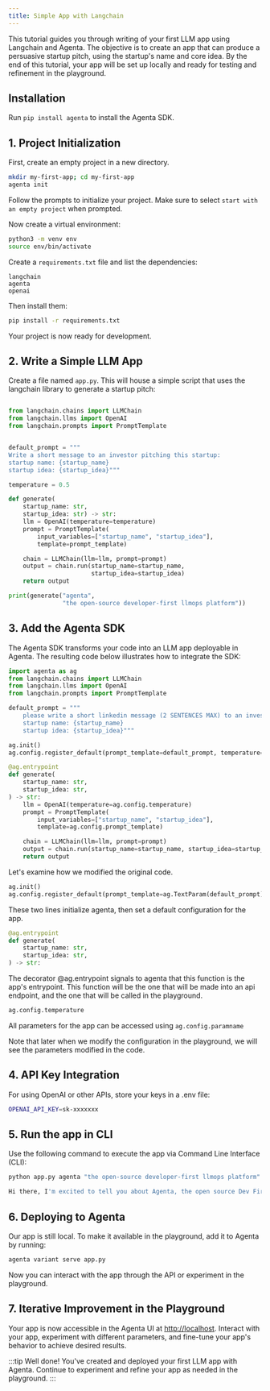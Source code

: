 ```yaml
---
title: Simple App with Langchain
---
```


This tutorial guides you through writing of your first LLM app using Langchain and Agenta. The objective is to create an app that can produce a persuasive startup pitch, using the startup's name and core idea. By the end of this tutorial, your app will be set up locally and ready for testing and refinement in the playground.

## Installation

Run `pip install agenta` to install the Agenta SDK.

## 1. Project Initialization

First, create an empty project in a new directory.

```bash
mkdir my-first-app; cd my-first-app
agenta init
```

Follow the prompts to initialize your project. Make sure to select `start with an empty project` when prompted.

Now create a virtual environment:

```bash
python3 -m venv env
source env/bin/activate
```

Create a `requirements.txt` file and list the dependencies:

```
langchain
agenta
openai
```

Then install them:
```bash
pip install -r requirements.txt
```

Your project is now ready for development.

## 2. Write a Simple LLM App

Create a file named `app.py`. This will house a simple script that uses the langchain library to generate a startup pitch:

```python

from langchain.chains import LLMChain
from langchain.llms import OpenAI
from langchain.prompts import PromptTemplate


default_prompt = """
Write a short message to an investor pitching this startup:
startup name: {startup_name}
startup idea: {startup_idea}"""

temperature = 0.5

def generate(
    startup_name: str,
    startup_idea: str) -> str:
    llm = OpenAI(temperature=temperature)
    prompt = PromptTemplate(
        input_variables=["startup_name", "startup_idea"],
        template=prompt_template)

    chain = LLMChain(llm=llm, prompt=prompt)
    output = chain.run(startup_name=startup_name,
                       startup_idea=startup_idea)
    return output

print(generate("agenta",
               "the open-source developer-first llmops platform"))
```

## 3. Add the Agenta SDK

The Agenta SDK transforms your code into an LLM app deployable in Agenta. The resulting code below illustrates how to integrate the SDK:

```python
import agenta as ag
from langchain.chains import LLMChain
from langchain.llms import OpenAI
from langchain.prompts import PromptTemplate

default_prompt = """
    please write a short linkedin message (2 SENTENCES MAX) to an investor pitching the following startup:
    startup name: {startup_name}
    startup idea: {startup_idea}"""

ag.init()
ag.config.register_default(prompt_template=default_prompt, temperature=0.5)

@ag.entrypoint
def generate(
    startup_name: str,
    startup_idea: str,
) -> str:
    llm = OpenAI(temperature=ag.config.temperature)
    prompt = PromptTemplate(
        input_variables=["startup_name", "startup_idea"],
        template=ag.config.prompt_template)

    chain = LLMChain(llm=llm, prompt=prompt)
    output = chain.run(startup_name=startup_name, startup_idea=startup_idea)
    return output
```

Let's examine how we modified the original code.

```python
ag.init()
ag.config.register_default(prompt_template=ag.TextParam(default_prompt), temperature=ag.FloatParam(0.5))
```

These two lines initialize agenta, then set a default configuration for the app. 

```python
@ag.entrypoint
def generate(
    startup_name: str,
    startup_idea: str,
) -> str:
```

The decorator @ag.entrypoint signals to agenta that this function is the app's entrypoint. This function will be the one that will be made into an api endpoint, and the one that will be called in the playground.

```python
ag.config.temperature
```

All parameters for the app can be accessed using `ag.config.paramname`

Note that later when we modify the configuration in the playground, we will see the parameters modified in the code. 

## 4. API Key Integration

For using OpenAI or other APIs, store your keys in a .env file:
```bash
OPENAI_API_KEY=sk-xxxxxxx
```


## 5. Run the app in CLI

Use the following command to execute the app via Command Line Interface (CLI):

```bash
python app.py agenta "the open-source developer-first llmops platform"

Hi there, I'm excited to tell you about Agenta, the open source Dev First LLMOPS Platform. It's a revolutionary way to simplify and streamline the development process, and I'm confident it will be a game changer in the industry. Let's chat soon!
```

## 6. Deploying to Agenta

Our app is still local. To make it available in the playground, add it to Agenta by running:

```bash
agenta variant serve app.py
```

Now you can interact with the app through the API or experiment in the playground.

## 7. Iterative Improvement in the Playground

Your app is now accessible in the Agenta UI at [http://localhost](http://localhost). Interact with your app, experiment with different parameters, and fine-tune your app's behavior to achieve desired results.


:::tip 
Well done! You've created and deployed your first LLM app with Agenta. Continue to experiment and refine your app as needed in the playground.
:::

